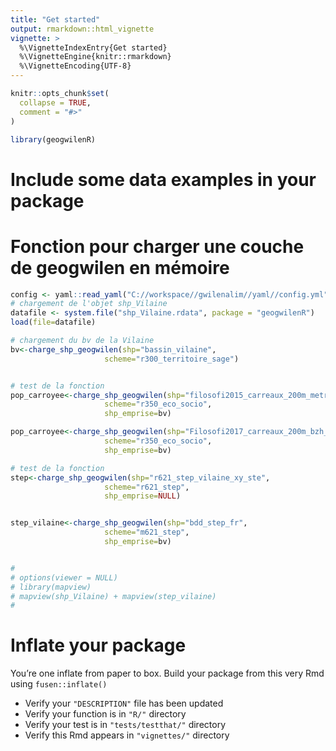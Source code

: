 ```yaml
---
title: "Get started"
output: rmarkdown::html_vignette
vignette: >
  %\VignetteIndexEntry{Get started}
  %\VignetteEngine{knitr::rmarkdown}
  %\VignetteEncoding{UTF-8}
---
```


```r
knitr::opts_chunk$set(
  collapse = TRUE,
  comment = "#>"
)
```

```r
library(geogwilenR)
```

<!-- WARNING - This vignette is generated by {fusen} from dev/flat_first.Rmd: do not edit by hand -->


<!-- Run this 'development' chunk -->
<!-- Store every call to library() that you need to explore your functions -->

<!--
 You need to run the 'description' chunk in the '0-dev_history.Rmd' file before continuing your code there.

If it is the first time you use {fusen}, after 'description', you can directly run the last chunk of the present file with inflate() inside.
--> 

# Include some data examples in your package

<!-- 
 Store your dataset in a directory named "inst/" at the root of your project.
 Use it for your tests in this Rmd thanks to `pkgload::load_all()` to make it available
and `system.file()` to read it in your examples.

- There already is a dataset in the "inst/" directory to be used in the examples below
-->


# Fonction pour charger une couche de geogwilen en mémoire

<!--
Create a chunk for the core of the function

- The chunk needs to be named `function` at least
- It contains the code of a documented function
- The chunk can also be named `function-my_median` to make it easily
findable in your Rmd
- Let the `@examples` part empty, and use the next `examples` chunk instead to present reproducible examples

After inflating the template

-  This function code will automatically be added in a new file in the "R/" directory
-->

<!--
Create a chunk with an example of use for your function

- The chunk needs to be named `examples` at least
- It contains working examples of your function
- The chunk is better be named `examples-my_median` to be handled
correctly when inflated as a vignette

After inflating the template

-  This example will automatically be added in the '@examples' part of our function above in the "R/" directory
- This example will automatically be added in the vignette created from this Rmd template
-->
```r

config <- yaml::read_yaml("C://workspace//gwilenalim//yaml//config.yml")
# chargement de l'objet shp_Vilaine
datafile <- system.file("shp_Vilaine.rdata", package = "geogwilenR")
load(file=datafile)

# chargement du bv de la Vilaine
bv<-charge_shp_geogwilen(shp="bassin_vilaine", 
                     scheme="r300_territoire_sage")


# test de la fonction
pop_carroyee<-charge_shp_geogwilen(shp="filosofi2015_carreaux_200m_metropole", 
                     scheme="r350_eco_socio", 
                     shp_emprise=bv) 

pop_carroyee<-charge_shp_geogwilen(shp="Filosofi2017_carreaux_200m_bzh_pdl", 
                     scheme="r350_eco_socio", 
                     shp_emprise=bv) 

# test de la fonction
step<-charge_shp_geogwilen(shp="r621_step_vilaine_xy_ste", 
                     scheme="r621_step", 
                     shp_emprise=NULL) 


step_vilaine<-charge_shp_geogwilen(shp="bdd_step_fr", 
                     scheme="m621_step", 
                     shp_emprise=bv) 


# 
# options(viewer = NULL) 
# library(mapview)
# mapview(shp_Vilaine) + mapview(step_vilaine)
# 


```


<!--
Create a chunk with a test of use for your function

- The chunk needs to be named `tests` at least
- It contains working tests of your function
- The chunk is better be named `tests-my_median` to be handled
correctly when inflated as a vignette

After inflating the template

-  This test code will automatically be added in the "tests/testthat/" directory
-->


<!--
# There can be development actions

Create a chunk with 'development' actions

- The chunk needs to be named `development` or `dev`
- It contains functions that are used for package development only
- Note that you may want to store most of these functions in the 0-dev_history.Rmd file

These are only included in the present flat template file, their content will not be part of the package anywhere else.
-->


# Inflate your package

You're one inflate from paper to box.
Build your package from this very Rmd using `fusen::inflate()`

- Verify your `"DESCRIPTION"` file has been updated
- Verify your function is in `"R/"` directory
- Verify your test is in `"tests/testthat/"` directory
- Verify this Rmd appears in `"vignettes/"` directory
